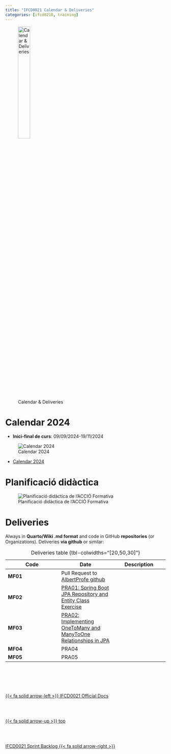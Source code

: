 ```yaml
---
title: "IFCD0021 Calendar & Deliveries"
categories: [ifcd0210, training]
---
```



![Calendar & Deliveries](/images/home/deliveries.jpg){width="30%"}

# Calendar 2024

- **Inici-final de curs**: 09/09/2024-19/11/2024


![Calendar 2024](/images/ifcd0021-24/calendar.png)


- [Calendar 2024](/images/ifcd0210-24/Calendari%202024.pdf)

# Planificació didàctica


![Planificació didàctica de l’ACCIÓ Formativa](/images/ifcd0021-24/planificaciodidactica.png)

# Deliveries

Always in **Quarto/Wiki .md format** and code in GitHub **repositories** (or Organizations). Deliveries **via github** or similar: 


| Code | Date | Description|
|---|---|---|
| **MF01**  | Pull Request to [AlbertProfe github](https://github.com/AlbertProfe){.external target='_blank'}  |  |
| **MF02**  |  [PRA01: Spring Boot JPA Repository and Entity Class Exercise](https://github.com/AlbertProfe/restaurantManager/blob/master/_PRA/PRA01.md){.external target='_blank'} |  |
| **MF03**  |  [PRA02: Implementing OneToMany and ManyToOne Relationships in JPA](https://github.com/AlbertProfe/restaurantManager/blob/master/_PRA/PRA02.md){.external target='_blank'}  |  |
| **MF04**  | PRA04  |  |
| **MF05**  |  PRA05 |  |
: Deliveries table {tbl-colwidths="[20,50,30]"}

<!--- navLinks -->
<br><br>
<div class=row>
<br>
<div class='column left previous'>
<br>
[{{< fa solid arrow-left >}} IFCD0021 Official Docs ](/ifcd0021-24/ifcd0021-24.qmd)
<br>
</div>
<br>
<div class='column center'>
<br>
[{{< fa solid arrow-up >}} top](#top)
<br>
</div>
<br>
<div class='column right next'>
<br>
[IFCD0021 Sprint Backlog {{< fa solid arrow-right >}}](/ifcd0021-24/ifcd0021backlog-sprint-24.qmd)
<br>
</div>
<br>
</div>
